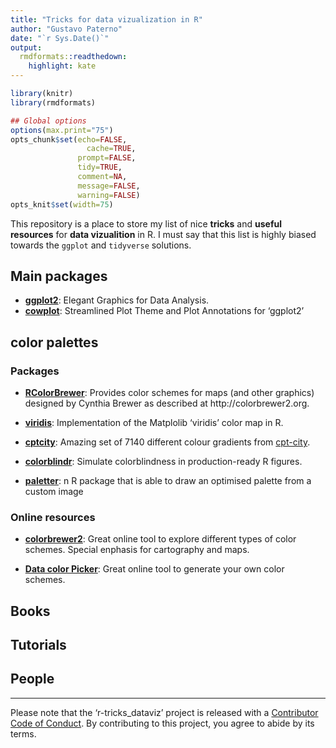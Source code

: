 ```yaml
---
title: "Tricks for data vizualization in R"
author: "Gustavo Paterno"
date: "`r Sys.Date()`"
output:
  rmdformats::readthedown:
    highlight: kate
---
```



```r
library(knitr)
library(rmdformats)

## Global options
options(max.print="75")
opts_chunk$set(echo=FALSE,
	             cache=TRUE,
               prompt=FALSE,
               tidy=TRUE,
               comment=NA,
               message=FALSE,
               warning=FALSE)
opts_knit$set(width=75)
```

This repository is a place to store my list of nice __tricks__ and __useful resources__ for __data vizualition__ in R. I must say that this list is highly biased towards the `ggplot` and `tidyverse` solutions. 

## Main packages

* [__ggplot2__](https://ggplot2.tidyverse.org/): Elegant Graphics for Data Analysis.  
* [__cowplot__](https://wilkelab.org/cowplot/index.html): Streamlined Plot Theme and Plot Annotations for 'ggplot2'

## color palettes

### Packages

* [__RColorBrewer__](https://cran.r-project.org/web/packages/RColorBrewer/index.html): Provides color schemes for maps (and other graphics) designed by Cynthia Brewer as described at http://colorbrewer2.org.

* [__viridis__](https://github.com/sjmgarnier/viridis): Implementation of the Matplolib 'viridis' color map in R.

* [__cptcity__](https://ibarraespinosa.github.io/cptcity/index.html): Amazing set of 7140 different colour gradients from [cpt-city](http://soliton.vm.bytemark.co.uk/pub/cpt-city/index.html).

* [__colorblindr__](https://github.com/clauswilke/colorblindr): Simulate colorblindness in production-ready R figures.

* [__paletter__](https://github.com/AndreaCirilloAC/paletter): n R package that is able to draw an optimised palette from a custom image

### Online resources

* [__colorbrewer2__](https://colorbrewer2.org/#type=sequential&scheme=BuGn&n=3): Great online tool to explore different types of color schemes. Special enphasis for cartography and maps.  

* [__Data color Picker__](https://learnui.design/tools/data-color-picker.html#palette): Great online tool to generate your own color schemes.  


## Books

## Tutorials

## People


***

Please note that the 'r-tricks_dataviz' project is released with a
[Contributor Code of Conduct](CODE_OF_CONDUCT.md).
By contributing to this project, you agree to abide by its terms.

